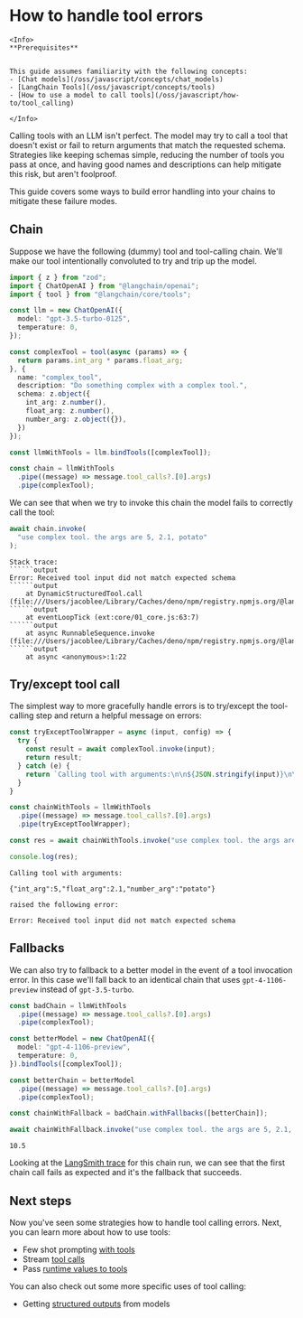 # How to handle tool errors

```{=mdx}
<Info>
**Prerequisites**


This guide assumes familiarity with the following concepts:
- [Chat models](/oss/javascript/concepts/chat_models)
- [LangChain Tools](/oss/javascript/concepts/tools)
- [How to use a model to call tools](/oss/javascript/how-to/tool_calling)

</Info>
```
Calling tools with an LLM isn't perfect. The model may try to call a tool that doesn't exist or fail to return arguments that match the requested schema. Strategies like keeping schemas simple, reducing the number of tools you pass at once, and having good names and descriptions can help mitigate this risk, but aren't foolproof.

This guide covers some ways to build error handling into your chains to mitigate these failure modes.

## Chain

Suppose we have the following (dummy) tool and tool-calling chain. We'll make our tool intentionally convoluted to try and trip up the model.


```typescript
import { z } from "zod";
import { ChatOpenAI } from "@langchain/openai";
import { tool } from "@langchain/core/tools";

const llm = new ChatOpenAI({
  model: "gpt-3.5-turbo-0125",
  temperature: 0,
});

const complexTool = tool(async (params) => {
  return params.int_arg * params.float_arg;
}, {
  name: "complex_tool",
  description: "Do something complex with a complex tool.",
  schema: z.object({
    int_arg: z.number(),
    float_arg: z.number(),
    number_arg: z.object({}),
  })
});

const llmWithTools = llm.bindTools([complexTool]);

const chain = llmWithTools
  .pipe((message) => message.tool_calls?.[0].args)
  .pipe(complexTool);
```
We can see that when we try to invoke this chain the model fails to correctly call the tool:


```typescript
await chain.invoke(
  "use complex tool. the args are 5, 2.1, potato"
);
```
```output
Stack trace:
``````output
Error: Received tool input did not match expected schema
``````output
    at DynamicStructuredTool.call (file:///Users/jacoblee/Library/Caches/deno/npm/registry.npmjs.org/@langchain/core/0.2.16/dist/tools/index.js:100:19)
``````output
    at eventLoopTick (ext:core/01_core.js:63:7)
``````output
    at async RunnableSequence.invoke (file:///Users/jacoblee/Library/Caches/deno/npm/registry.npmjs.org/@langchain/core/0.2.16_1/dist/runnables/base.js:1139:27)
``````output
    at async <anonymous>:1:22
```

## Try/except tool call

The simplest way to more gracefully handle errors is to try/except the tool-calling step and return a helpful message on errors:


```typescript
const tryExceptToolWrapper = async (input, config) => {
  try {
    const result = await complexTool.invoke(input);
    return result;
  } catch (e) {
    return `Calling tool with arguments:\n\n${JSON.stringify(input)}\n\nraised the following error:\n\n${e}`
  }
}

const chainWithTools = llmWithTools
  .pipe((message) => message.tool_calls?.[0].args)
  .pipe(tryExceptToolWrapper);

const res = await chainWithTools.invoke("use complex tool. the args are 5, 2.1, potato");

console.log(res);
```
```output
Calling tool with arguments:

{"int_arg":5,"float_arg":2.1,"number_arg":"potato"}

raised the following error:

Error: Received tool input did not match expected schema
```
## Fallbacks

We can also try to fallback to a better model in the event of a tool invocation error. In this case we'll fall back to an identical chain that uses `gpt-4-1106-preview` instead of `gpt-3.5-turbo`.


```typescript
const badChain = llmWithTools
  .pipe((message) => message.tool_calls?.[0].args)
  .pipe(complexTool);

const betterModel = new ChatOpenAI({
  model: "gpt-4-1106-preview",
  temperature: 0,
}).bindTools([complexTool]);

const betterChain = betterModel
  .pipe((message) => message.tool_calls?.[0].args)
  .pipe(complexTool);

const chainWithFallback = badChain.withFallbacks([betterChain]);

await chainWithFallback.invoke("use complex tool. the args are 5, 2.1, potato");
```



```output
10.5
```


Looking at the [LangSmith trace](https://smith.langchain.com/public/ea31e7ca-4abc-48e3-9943-700100c86622/r) for this chain run, we can see that the first chain call fails as expected and it's the fallback that succeeds.

## Next steps

Now you've seen some strategies how to handle tool calling errors. Next, you can learn more about how to use tools:

- Few shot prompting [with tools](/oss/javascript/how-to/tool_calling#few-shotting-with-tools)
- Stream [tool calls](/oss/javascript/how-to/tool_streaming/)
- Pass [runtime values to tools](/oss/javascript/how-to/tool_runtime)

You can also check out some more specific uses of tool calling:

- Getting [structured outputs](/oss/javascript/how-to/structured_output/) from models
